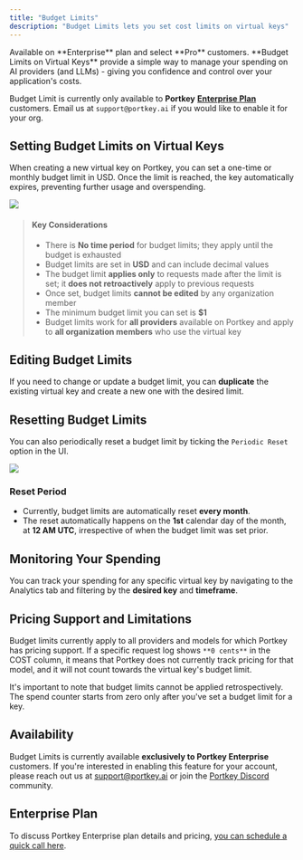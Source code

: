 ```yaml
---
title: "Budget Limits"
description: "Budget Limits lets you set cost limits on virtual keys"
---
```

<Info>
Available on **Enterprise** plan and select **Pro** customers.
</Info>
**Budget Limits on Virtual Keys** provide a simple way to manage your spending on AI providers (and LLMs) - giving you confidence and control over your application's costs.

Budget Limit is currently only available to **Portkey** [**Enterprise Plan**](https://portkey.ai/docs/product/enterprise-offering) customers. Email us at `support@portkey.ai` if you would like to enable it for your org.

## Setting Budget Limits on Virtual Keys

When creating a new virtual key on Portkey, you can set a one-time or monthly budget limit in USD. Once the limit is reached, the key automatically expires, preventing further usage and overspending.

<Frame>
  <img src="/images/product/budget-limit.png"/>
</Frame>

> #### Key Considerations
>
> * There is **No time period** for budget limits; they apply until the budget is exhausted
> * Budget limits are set in **USD** and can include decimal values
> * The budget limit **applies only** to requests made after the limit is set; it **does not retroactively** apply to previous requests
> * Once set, budget limits **cannot be edited** by any organization member
> * The minimum budget limit you can set is **$1**
> * Budget limits work for **all providers** available on Portkey and apply to **all organization members** who use the virtual key


## Editing Budget Limits

If you need to change or update a budget limit, you can **duplicate** the existing virtual key and create a new one with the desired limit.

## Resetting Budget Limits

You can also periodically reset a budget limit by ticking the `Periodic Reset` option in the UI.
<Frame>
<img src="/images/product/reset-budget-limit.png" />
</Frame>

### Reset Period
- Currently, budget limits are automatically reset **every month**.
- The reset automatically happens on the **1st** calendar day of the month, at **12 AM UTC**, irrespective of when the budget limit was set prior.

## Monitoring Your Spending

You can track your spending for any specific virtual key by navigating to the Analytics tab and filtering by the **desired key** and **timeframe**.

## Pricing Support and Limitations

Budget limits currently apply to all providers and models for which Portkey has pricing support. If a specific request log shows `**0 cents**` in the COST column, it means that Portkey does not currently track pricing for that model, and it will not count towards the virtual key's budget limit.

It's important to note that budget limits cannot be applied retrospectively. The spend counter starts from zero only after you've set a budget limit for a key.

## Availability

Budget Limits is currently available **exclusively to Portkey Enterprise** customers. If you're interested in enabling this feature for your account, please reach out us at [support@portkey.ai](mailto:support@portkey.ai) or join the [Portkey Discord](https://portkey.ai/community) community.

## Enterprise Plan

To discuss Portkey Enterprise plan details and pricing, [you can schedule a quick call here](https://portkey.sh/demo-16).
